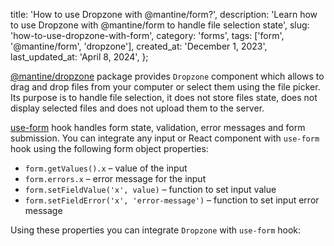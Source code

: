 
  title: 'How to use Dropzone with @mantine/form?',
  description:
    'Learn how to use Dropzone with @mantine/form to handle file selection state',
  slug: 'how-to-use-dropzone-with-form',
  category: 'forms',
  tags: ['form', '@mantine/form', 'dropzone'],
  created_at: 'December 1, 2023',
  last_updated_at: 'April 8, 2024',
};


[@mantine/dropzone](https://mantine.dev/others/dropzone/) package provides `Dropzone`
component which allows to drag and drop files from your computer or select them using
the file picker. Its purpose is to handle file selection, it does not store files state,
does not display selected files and does not upload them to the server.

[use-form](https://mantine.dev/form/use-form/) hook handles form state, validation,
error messages and form submission. You can integrate any input or React component
with `use-form` hook using the following form object properties:

- `form.getValues().x` – value of the input
- `form.errors.x` – error message for the input
- `form.setFieldValue('x', value)` – function to set input value
- `form.setFieldError('x', 'error-message')` – function to set input error message

Using these properties you can integrate `Dropzone` with `use-form` hook:

<Demo data={DropzoneForm} />

